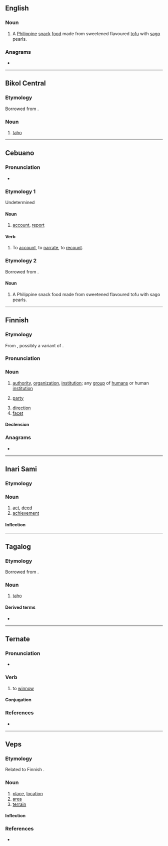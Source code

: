 ==English==
{{wikipedia}}

===Noun===
{{en-noun|-}}

# A [[Philippine]] [[snack]] [[food]] made from sweetened flavoured [[tofu]] with [[sago]] pearls.

===Anagrams===
* {{anagrams|en|a=ahot|HATO|Thao|oath}}

----

==Bikol Central==

===Etymology===
Borrowed from {{bor|bcl|nan-hok|豆腐||tr=tāu-hū}}.

===Noun===
{{head|bcl|noun|tahô}}

# [[taho#English|taho]]

----

==Cebuano==

===Pronunciation===
* {{hyphenation|ceb|ta|ho}}

===Etymology 1===
Undetermined

====Noun====
{{head|ceb|noun}}

# [[account]], [[report]]

====Verb====
{{head|ceb|verb}}

# To [[account]], to [[narrate]], to [[recount]].

===Etymology 2===
Borrowed from {{bor|ceb|nan-hok|-}} {{zh-l|豆腐|tāu-hū|tofu; bean curd}}.

====Noun====
{{head|ceb|noun}}

# A Philippine snack food made from sweetened flavoured tofu with sago pearls.

----

==Finnish==

===Etymology===
From {{inh|fi|fiu-fin-pro|*taho}}, possibly a variant of {{m|fi|tahko}}.

===Pronunciation===
{{fi-pronunciation}}

===Noun===
{{fi-noun}}

# [[authority]], [[organization]], [[institution]]; any [[group]] of [[human]]s or human [[institution]] {{gloss|exact type depends on the context}}
#: {{ux|fi|lukuisat '''tahot'''|numerous '''organisations'''|inline=1}}
# {{lb|fi|legal}} [[party]]
# [[direction]]
# [[facet]]

====Declension====
{{fi-decl-valo|tah|||o|a}}

===Anagrams===
* {{anagrams|fi|a=ahot|Ahto|ahot|ahto|haot|hota}}

----

==Inari Sami==

===Etymology===
{{rfe|smn}}

===Noun===
{{head|smn|noun}}

# [[act]], [[deed]]
# [[achievement]]

====Inflection====
{{smn-infl-noun-even|taho}}

----

==Tagalog==

===Etymology===
Borrowed from {{bor|tl|nan-hok|豆腐||tr=tāu-hū}}.

===Noun===
{{tl-noun|tahô}}

# [[taho#English|taho]]

====Derived terms====
* {{l|tl|magtataho}}

----

==Ternate==

===Pronunciation===
* {{IPA|tft|[ˈta.ho]}}

===Verb===
{{tft-verb}}

# {{lb|tft|transitive}} to [[winnow]]

====Conjugation====
{{tft-conj}}

===References===
* {{R:tft:Hayami-Allen:2001}}

----

==Veps==

===Etymology===
Related to Finnish {{m|fi|taho}}.

===Noun===
{{vep-noun}}

# [[place]], [[location]]
# [[area]]
# [[terrain]]

====Inflection====
{{vep-decl-stems|taho||n|d|id}}

===References===
* {{R:vep:UVVV|местность|место|пункт}}